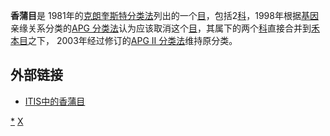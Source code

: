 {{Automatic taxobox
| taxon = Typhales
| authority = [[Barthélemy_Charles_Joseph_Du_Mortier|Dumort.]], 1829
| image = Typha angustifolia inflorescences 2002-10-14.jpg
| image_caption = 水烛（''Typha angustifolia''）
| subdivision_ranks = [[科|科]]
| subdivision = 
*[[黑三棱科|黑三棱科]] Sparganiaceae
*[[香蒲科|香蒲科]] Typhaceae
}}

''' 香蒲目 '''是 1981年的[[克朗奎斯特分类法|克朗奎斯特分类法]]列出的一个[[目|目]]，包括2[[科|科]]，1998年根据[[基因|基因]]亲缘关系分类的[[APG_分类法|APG 分类法]]认为应该取消这个[[目|目]]，其属下的两个[[科|科]]直接合并到[[禾本目|禾本目]]之下， 2003年经过修订的[[APG_II_分类法|APG II 分类法]]维持原分类。

== 外部链接 ==
*[http://www.itis.gov/servlet/SingleRpt/SingleRpt?search_topic=TSN&search_value=42310 ITIS中的香蒲目]

{{taxonbar}}
[[Category:香蒲目|*]]
[[Category:1829年描述的分类群|X]]